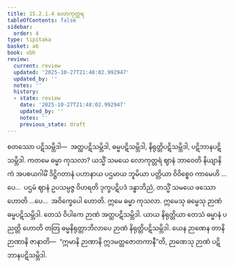 ```yaml
---
title: 15.2.1.4 လောကုတ္တရ
tableOfContents: false
sidebar:
  order: 4
type: tipitaka
basket: ab
book: vbh
review:
  current: review
  updated: '2025-10-27T21:48:02.992947'
  updated_by: ''
  notes: ''
  history:
  - state: review
    date: '2025-10-27T21:48:02.992947'
    updated_by: ''
    notes: ''
    previous_state: draft
---
```



<ReviewStatus review={frontmatter.review} showDetails={true} />

<HypothesisAnnotation frontmatter={frontmatter} />

<DynamicBreadcrumb />

<Division number="729" book="vbh" e="ch" v="30" p="310">

<Paragraph number="2135" book="vbh">
စတဿော ပဋိသမ္ဘိဒါ—  အတ္ထပဋိသမ္ဘိဒါ, ဓမ္မပဋိသမ္ဘိဒါ, နိရုတ္တိပဋိသမ္ဘိဒါ, ပဋိဘာနပဋိသမ္ဘိဒါ.
</Paragraph>

<Paragraph number="2136" book="vbh">
ကတမေ ဓမ္မာ ကုသလာ? ယသ္မိံ သမယေ လောကုတ္တရံ ဈာနံ ဘာဝေတိ နိယျာနိကံ အပစယဂါမိံ ဒိဋ္ဌိဂတာနံ ပဟာနာယ ပဌမာယ ဘူမိယာ ပတ္တိယာ ဝိဝိစ္စေဝ ကာမေဟိ …ပေ…  ပဌမံ ဈာနံ ဥပသမ္ပဇ္ဇ ဝိဟရတိ ဒုက္ခပဋိပဒံ ဒန္ဓာဘိညံ, တသ္မိံ သမယေ ဖဿော ဟောတိ …ပေ…  အဝိက္ခေပေါ ဟောတိ. ဣမေ ဓမ္မာ ကုသလာ. ဣမေသု ဓမ္မေသု ဉာဏံ ဓမ္မပဋိသမ္ဘိဒါ. တေသံ ဝိပါကေ ဉာဏံ အတ္ထပဋိသမ္ဘိဒါ. ယာယ နိရုတ္တိယာ တေသံ ဓမ္မာနံ ပညတ္တိ ဟောတိ တတြ ဓမ္မနိရုတ္တာဘိလာပေ ဉာဏံ နိရုတ္တိပဋိသမ္ဘိဒါ. ယေန ဉာဏေန တာနိ ဉာဏာနိ ဇာနာတိ—  “ဣမာနိ ဉာဏာနိ ဣဒမတ္ထဇောတကာနီ”တိ, ဉာဏေသု ဉာဏံ ပဋိဘာနပဋိသမ္ဘိဒါ.
</Paragraph>
</Division>